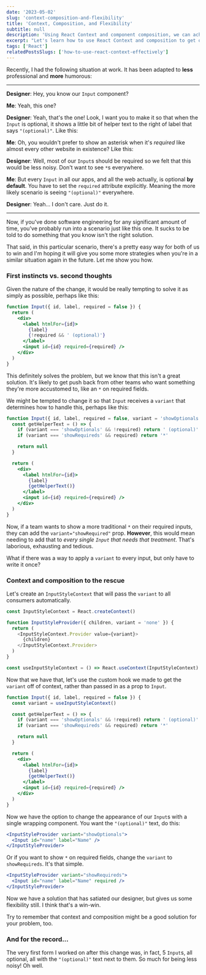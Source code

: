 ```yaml
---
date: '2023-05-02'
slug: 'context-composition-and-flexibility'
title: 'Context, Composition, and Flexibility'
subtitle: null
description: 'Using React Context and component composition, we can achieve both flexibility and different functionality'
excerpt: "Let's learn how to use React Context and composition to get out of a sticky situation our designers put us in."
tags: ['React']
relatedPostsSlugs: ['how-to-use-react-context-effectively']
---
```



Recently, I had the following situation at work. It has been adapted to **less** professional and **more** humorous:

<hr />

**Designer**: Hey, you know our `Input` component?

**Me**: Yeah, this one?

<Margin vertical={2}>
  <OurInput id="ours" label="Our Input Component" />
</Margin>

**Designer**: Yeah, that's the one! Look, I want you to make it so that when the `Input` is optional, it shows a little bit of helper text to the right of label that says `"(optional)"`. Like this:

<Margin vertical={2}>
  <OurInputStyleProvider variant="showOptionals">
    <OurInput id="ours" label="Our Input Component" />
  </OurInputStyleProvider>
</Margin>

**Me**: Oh, you wouldn't prefer to show an asterisk when it's _required_ like almost every other website in existence? Like this:

<Margin vertical={2}>
  <OurInputStyleProvider variant="showRequireds">
    <OurInput id="ours" label="Our Required Input Component" required />
  </OurInputStyleProvider>
</Margin>

**Designer**: Well, most of our `Input`s should be required so we felt that this would be less noisy. Don't want to see `*`s everywhere.

**Me**: But every `Input` in all our apps, and all the web actually, is optional **by default**. You have to set the `required` attribute explicitly. Meaning the more likely scenario is seeing `"(optional)"` everywhere.

**Designer**: Yeah... I don't care. Just do it.

<hr />

Now, if you've done software engineering for any significant amount of time, you've probably run into a scenario just like this one. It sucks to be told to do something that you know isn't the right solution.

That said, in this particular scenario, there's a pretty easy way for both of us to win and I'm hoping it will give you some more strategies when you're in a similar situation again in the future. Let me show you how.

### First instincts vs. second thoughts

Given the nature of the change, it would be really tempting to solve it as simply as possible, perhaps like this:

```jsx
function Input({ id, label, required = false }) {
  return (
    <div>
      <label htmlFor={id}>
        {label}
        {!required && ' (optional)'}
      </label>
      <input id={id} required={required} />
    </div>
  )
}
```

This definitely solves the problem, but we know that this isn't a great solution. It's likely to get push back from other teams who want something they're more accustomed to, like an `*` on required fields.

We might be tempted to change it so that `Input` receives a `variant` that determines how to handle this, perhaps like this:

```jsx
function Input({ id, label, required = false, variant = 'showOptionals' }) {
  const getHelperText = () => {
    if (variant === 'showOptionals' && !required) return ' (optional)'
    if (variant === 'showRequireds' && required) return '*'

    return null
  }

  return (
    <div>
      <label htmlFor={id}>
        {label}
        {getHelperText()}
      </label>
      <input id={id} required={required} />
    </div>
  )
}
```

Now, if a team wants to show a more traditional `*` on their required inputs, they can add the `variant="showRequired"` prop. **However**, this would mean needing to add that to _every single `Input` that needs that treatment_. That's laborious, exhausting and tedious.

What if there was a way to apply a `variant` to every input, but only have to write it once?

### Context and composition to the rescue

Let's create an `InputStyleContext` that will pass the `variant` to all consumers automatically.

```javascript
const InputStyleContext = React.createContext()

function InputStyleProvider({ children, variant = 'none' }) {
  return (
    <InputStyleContext.Provider value={variant}>
      {children}
    </InputStyleContext.Provider>
  )
}

const useInputStyleContext = () => React.useContext(InputStyleContext)
```

Now that we have that, let's use the custom hook we made to get the `variant` off of context, rather than passed in as a prop to `Input`.

```jsx
function Input({ id, label, required = false }) {
  const variant = useInputStyleContext()

  const getHelperText = () => {
    if (variant === 'showOptionals' && !required) return ' (optional)'
    if (variant === 'showRequireds' && required) return '*'

    return null
  }

  return (
    <div>
      <label htmlFor={id}>
        {label}
        {getHelperText()}
      </label>
      <input id={id} required={required} />
    </div>
  )
}
```

Now we have the option to change the appearance of our `Input`s with a single wrapping component. You want the `"(optional)"` text, do this:

```jsx
<InputStyleProvider variant="showOptionals">
  <Input id="name" label="Name" />
</InputStyleProvider>
```

Or if you want to show `*` on required fields, change the `variant` to `showRequireds`. It's that simple.

```jsx
<InputStyleProvider variant="showRequireds">
  <Input id="name" label="Name" required />
</InputStyleProvider>
```

Now we have a solution that has satiated our designer, but gives us some flexibility still. I think that's a win-win.

Try to remember that context and composition might be a good solution for your problem, too.

### And for the record...

The very first form I worked on after this change was, in fact, 5 `Input`s, all optional, all with the `"(optional)"` text next to them. So much for being less noisy! Oh well.

